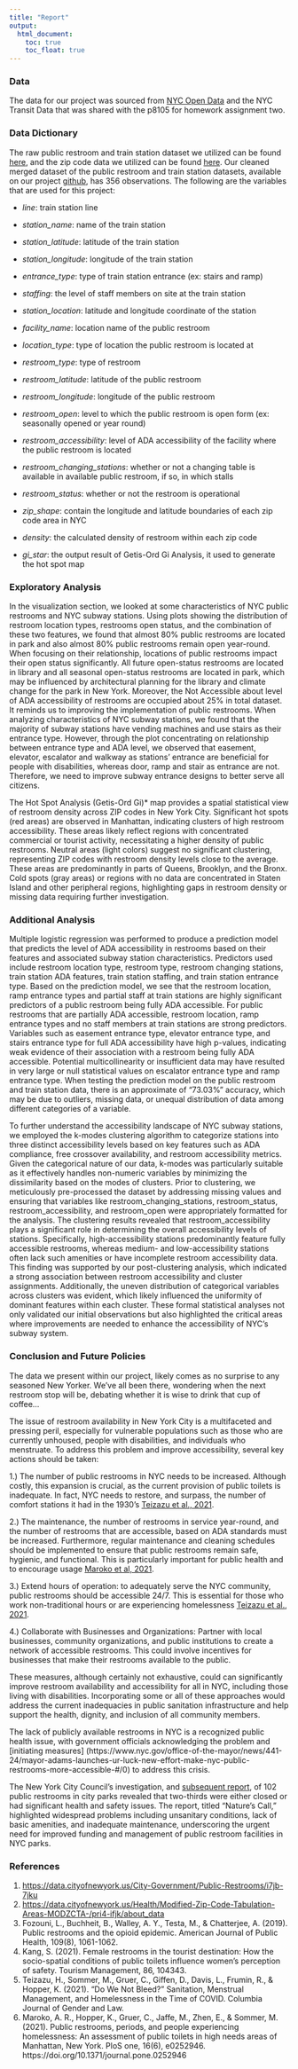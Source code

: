 ```yaml
---
title: "Report"
output: 
  html_document:
    toc: true
    toc_float: true
---
```


### Data
The data for our project was sourced from [NYC Open Data](https://data.cityofnewyork.us/City-Government/Public-Restrooms/i7jb-7jku/about_data) and the NYC Transit Data that was shared with the p8105 for homework assignment two.


### Data Dictionary
The raw public restroom and train station dataset we utilized can be found [here](https://github.com/816dramaaddict/p8105_restroom_final.github.io/tree/main/Data), and the zip code data we utilized can be found [here](https://github.com/816dramaaddict/p8105_restroom_final.github.io/tree/main/NYC). Our cleaned merged dataset of the public restroom and train station datasets, available on our project [github](https://github.com/816dramaaddict/p8105_restroom_final.github.io/tree/main/Data), has 356 observations. The following are the variables that are used for this project:

* _line_: train station line

* _station_name_: name of the train station

* _station_latitude_: latitude of the train station

* _station_longitude_: longitude of the train station

* _entrance_type_: type of train station entrance (ex: stairs and ramp)

* _staffing_: the level of staff members on site at the train station

* _station_location_: latitude and longitude coordinate of the station

* _facility_name_: location name of the public restroom

* _location_type_: type of location the public restroom is located at

* _restroom_type_: type of restroom

* _restroom_latitude_: latitude of the public restroom

* _restroom_longitude_: longitude of the public restroom

* _restroom_open_: level to which the public restroom is open form (ex: seasonally opened or year round)

* _restroom_accessibility_: level of ADA accessibility of the facility where the public restroom is located

* _restroom_changing_stations_: whether or not a changing table is available in available public restroom, if so, in which stalls

* _restroom_status_: whether or not the restroom is operational

* _zip_shape_: contain the longitude and latitude boundaries of each zip code area in NYC

* _density_: the calculated density of restroom within each zip code

* _gi_star_: the output result of Getis-Ord Gi Analysis, it used to generate the hot spot map

### Exploratory Analysis
In the visualization section, we looked at some characteristics of NYC public restrooms and NYC subway stations. Using plots showing the distribution of restroom location types, restrooms open status, and the combination of these two features, we found that almost 80% public restrooms are located in park and also almost 80% public restrooms remain open year-round. When focusing on their relationship, locations of public restrooms impact their open status significantly. All future open-status restrooms are located in library and all seasonal open-status restrooms are located in park, which may be influenced by architectural planning for the library and climate change for the park in New York. Moreover, the Not Accessible about level of ADA accessibility of restrooms are occupied about 25% in total dataset. It reminds us to improving the implementation of public restrooms.  When analyzing characteristics of NYC subway stations, we found that the majority of subway stations have vending machines and use stairs as their entrance type. However, through the plot concentrating on relationship between entrance type and ADA level, we observed that easement, elevator, escalator and walkway as stations’ entrance are beneficial for people with disabilities, whereas door, ramp and stair as entrance are not. Therefore, we need to improve subway entrance designs to better serve all citizens.

The Hot Spot Analysis (Getis-Ord Gi)* map provides a spatial statistical view of restroom density across ZIP codes in New York City. Significant hot spots (red areas) are observed in Manhattan, indicating clusters of high restroom accessibility. These areas likely reflect regions with concentrated commercial or tourist activity, necessitating a higher density of public restrooms. Neutral areas (light colors) suggest no significant clustering, representing ZIP codes with restroom density levels close to the average. These areas are predominantly in parts of Queens, Brooklyn, and the Bronx. Cold spots (gray areas) or regions with no data are concentrated in Staten Island and other peripheral regions, highlighting gaps in restroom density or missing data requiring further investigation.

### Additional Analysis
Multiple logistic regression was performed to produce a prediction model that predicts the level of ADA accessibility in restrooms based on their features and associated subway station characteristics. Predictors used include restroom location type, restroom type, restroom changing stations, train station ADA features, train station staffing, and train station entrance type. Based on the prediction model, we see that the restroom location, ramp entrance types and partial staff at train stations are highly significant predictors of a public restroom being fully ADA accessible. For public restrooms that are partially ADA accessible, restroom location, ramp entrance types and no staff members at train stations are strong predictors. Variables such as easement entrance type, elevator entrance type, and stairs entrance type for full ADA accessibility have high p-values, indicating weak evidence of their association with a restroom being fully ADA accessible. Potential multicollinearity or insufficient data may have resulted in very large or null statistical values on escalator entrance type and ramp entrance type. When testing the prediction model on the public restroom and train station data, there is an approximate of "73.03%" accuracy, which may be due to outliers, missing data, or unequal distribution of data among different categories of a variable.
  
To further understand the accessibility landscape of NYC subway stations, we employed the k-modes clustering 
algorithm to categorize stations into three distinct accessibility levels based on key features such as ADA 
compliance, free crossover availability, and restroom accessibility metrics. Given the categorical nature of our data, 
k-modes was particularly suitable as it effectively handles non-numeric variables by minimizing the dissimilarity based 
on the modes of clusters. Prior to clustering, we meticulously pre-processed the dataset by addressing missing values and
ensuring that variables like restroom_changing_stations, restroom_status, restroom_accessibility, and 
restroom_open were appropriately formatted for the analysis. The clustering results revealed that 
restroom_accessibility plays a significant role in determining the overall accessibility levels of stations. 
Specifically, high-accessibility stations predominantly feature fully accessible restrooms, whereas medium- and 
low-accessibility stations often lack such amenities or have incomplete restroom accessibility data. This finding was 
supported by our post-clustering analysis, which indicated a strong association between restroom accessibility and 
cluster assignments. Additionally, the uneven distribution of categorical variables across clusters was evident, which 
likely influenced the uniformity of dominant features within each cluster. These formal statistical analyses not only 
validated our initial observations but also highlighted the critical areas where improvements are needed to enhance the 
accessibility of NYC’s subway system.

### Conclusion and Future Policies
The data we present within our project, likely comes as no surprise to any seasoned New Yorker. We’ve all been there, wondering when the next restroom stop will be, debating whether it is wise to drink that cup of coffee…

The issue of restroom availability in New York City is a multifaceted and pressing peril, especially for vulnerable populations such as those who are currently unhoused, people with disabilities, and individuals who menstruate. To address this problem and improve accessibility, several key actions should be taken:

  1.)	The number of public restrooms in NYC needs to be increased. Although costly, this expansion is crucial, as the current provision of public toilets is inadequate. In fact, NYC needs to restore, and surpass, the number of comfort stations it had in the 1930’s [Teizazu et al., 2021]( https://www.semanticscholar.org/paper/%E2%80%9CDo-We-Not-Bleed%E2%80%9D-Sanitation%2C-Menstrual-Management%2C-Teizazu-Sommer/a3d34ff36f11a3c506d187d72d2646e43959a52f). 
  
  2.)	The maintenance, the number of restrooms in service year-round, and the number of restrooms that are accessible, based on ADA standards must be increased. Furthermore, regular maintenance and cleaning schedules should be implemented to ensure that public restrooms remain safe, hygienic, and functional. This is particularly important for public health and to encourage usage [Maroko et al, 2021]( https://pmc.ncbi.nlm.nih.gov/articles/PMC8221515/).  
  
  3.)	Extend hours of operation: to adequately serve the NYC community, public restrooms should be accessible 24/7. This is essential for those who work non-traditional hours or are experiencing homelessness [Teizazu et al., 2021]( https://www.semanticscholar.org/paper/%E2%80%9CDo-We-Not-Bleed%E2%80%9D-Sanitation%2C-Menstrual-Management%2C-Teizazu-Sommer/a3d34ff36f11a3c506d187d72d2646e43959a52f).
  
  4.)	Collaborate with Businesses and Organizations: Partner with local businesses, community organizations, and public institutions to create a network of accessible restrooms. This could involve incentives for businesses that make their restrooms available to the public.

These measures, although certainly not exhaustive, could can significantly improve restroom availability and accessibility for all in NYC, including those living with disabilities. Incorporating some or all of these approaches would address the current inadequacies in public sanitation infrastructure and help support the health, dignity, and inclusion of all community members.

The lack of publicly available restrooms in NYC is a recognized public health issue, with government officials acknowledging the problem and [initiating measures] (https://www.nyc.gov/office-of-the-mayor/news/441-24/mayor-adams-launches-ur-luck-new-effort-make-nyc-public-restrooms-more-accessible-#/0) to address this crisis. 

The New York City Council's investigation, and [subsequent report]( https://council.nyc.gov/press/2024/09/05/2689/), of 102 public restrooms in city parks revealed that two-thirds were either closed or had significant health and safety issues. The report, titled "Nature's Call," highlighted widespread problems including unsanitary conditions, lack of basic amenities, and inadequate maintenance, underscoring the urgent need for improved funding and management of public restroom facilities in NYC parks.

### References
  1. [https://data.cityofnewyork.us/City-Government/Public-Restrooms/i7jb-7jku](https://data.cityofnewyork.us/City-Government/Public-Restrooms/i7jb-7jku)
  2. [https://data.cityofnewyork.us/Health/Modified-Zip-Code-Tabulation-Areas-MODZCTA-/pri4-ifjk/about_data](https://data.cityofnewyork.us/Health/Modified-Zip-Code-Tabulation-Areas-MODZCTA-/pri4-ifjk/about_data)
  3. Fozouni, L., Buchheit, B., Walley, A. Y., Testa, M., & Chatterjee, A. (2019). Public restrooms and the opioid epidemic. American Journal of Public Health, 109(8), 1061-1062.
  4. Kang, S. (2021). Female restrooms in the tourist destination: How the socio-spatial conditions of public toilets influence women's perception of safety. Tourism Management, 86, 104343.
  5. Teizazu, H., Sommer, M., Gruer, C., Giffen, D., Davis, L., Frumin, R., & Hopper, K. (2021). “Do We Not Bleed?” Sanitation, Menstrual Management, and Homelessness in the Time of COVID. Columbia Journal of Gender and Law.
  6. Maroko, A. R., Hopper, K., Gruer, C., Jaffe, M., Zhen, E., & Sommer, M. (2021). Public restrooms, periods, and people experiencing homelessness: An assessment of public toilets in high needs areas of Manhattan, New York. PloS one, 16(6), e0252946. https://doi.org/10.1371/journal.pone.0252946
